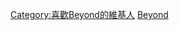 {{Userbox
  |border-c = #4682b4
  |border-s = 1
  |id-c     = #ffffff
  |id-s     = 12
  |id-fc    = #000000
  |info-c   = #4682b4
  |info-s   = 10
  |info-fc  = #000000
  |id       = [[File:Beyond_hand.jpg]]
  |info     = 這個用戶是'''[[Beyond]]'''的樂迷
}}<includeonly>[[Category:喜歡Beyond的維基人]]</includeonly><noinclude>

[[Category:藝人用戶框模板|Beyond]]</noinclude>